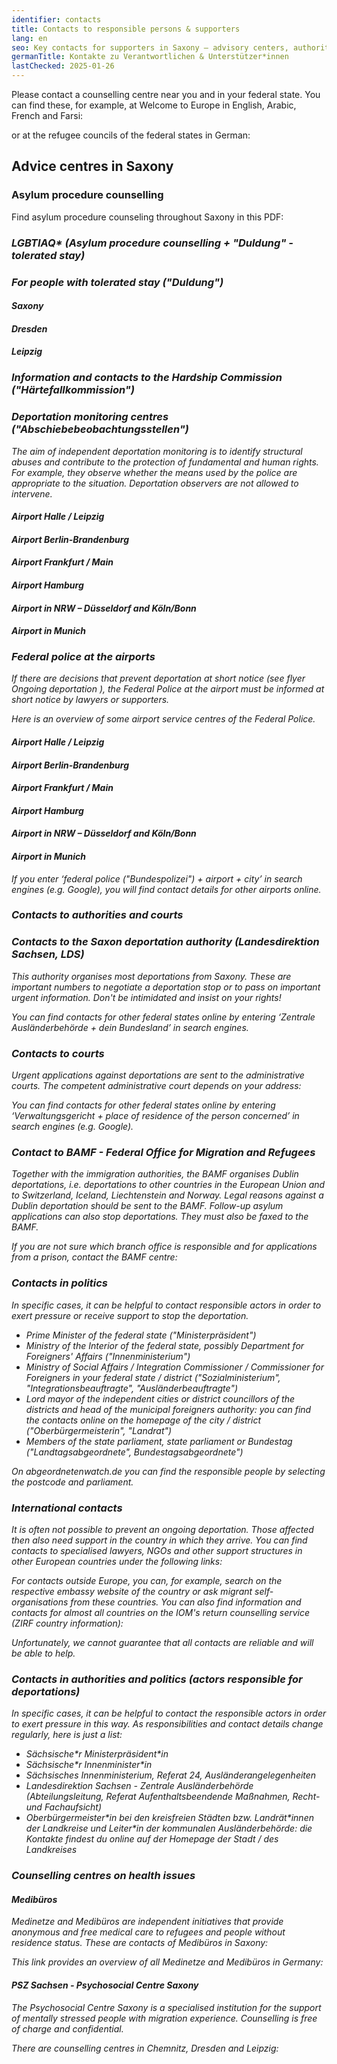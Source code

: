 ```yaml
---
identifier: contacts
title: Contacts to responsible persons & supporters
lang: en
seo: Key contacts for supporters in Saxony – advisory centers, authorities, courts, and political contacts for individuals at risk of deportation.
germanTitle: Kontakte zu Verantwortlichen & Unterstützer*innen
lastChecked: 2025-01-26
---
```


Please contact a counselling centre near you and in your federal state. You can find these, for example, at Welcome to Europe in English, Arabic, French and Farsi:
<ExternalShortLink identifier="w2eu_contacts" />

or at the refugee councils of the federal states in German:
<ExternalShortLink identifier="fluechtlingsraete" />

## Advice centres in Saxony

### Asylum procedure counselling

Find asylum procedure counseling throughout Saxony in this PDF:
<ExternalShortLink identifier="sfr_avbpdf" />

<Address identifier="sfr_avb" />
<Address identifier="rlc_dresden" />
<Address identifier="rlc_leipzig" />

### LGBTIAQ* (Asylum procedure counselling + "Duldung" - tolerated stay)

<Address identifier="gerede_dresden" />
<Address identifier="rosalinde" />
<Address identifier="lsvd_chemnitz" />

### For people with tolerated stay ("Duldung")

#### Saxony

<Address identifier="sfr_perspectives" />

#### Dresden

<Address identifier="sfr_perspektive_bleiberecht" />
<Address identifier="rlc_dresden" />

#### Leipzig

<Address identifier="rlc_leipzig" />
<Address identifier="space_leipzig" />

### Information and contacts to the Hardship Commission ("Härtefallkommission")

<ExternalShortLink identifier="saxhfk_hardship" />
<Address identifier="hfksachsen" />

### Deportation monitoring centres ("Abschiebebeobachtungsstellen")

The aim of independent deportation monitoring is to identify structural abuses and contribute to the protection of fundamental and human rights. For example, they observe whether the means used by the police are appropriate to the situation. Deportation observers are not allowed to intervene.

#### Airport Halle / Leipzig
<Address identifier="airport_halle_leipzig" />

#### Airport Berlin-Brandenburg
<Address identifier="airport_berlin-brandenburg" />

#### Airport Frankfurt / Main
<Address identifier="airport_frankfurt" />

#### Airport Hamburg
<Address identifier="airport_hh" />

#### Airport in NRW – Düsseldorf and Köln/Bonn
<Address identifier="airport_nrw" />

#### Airport in Munich
<Address identifier="airport_munich" />

### Federal police at the airports

If there are decisions that prevent deportation at short notice (see flyer <InternalShortLink identifier="ongoing-deportation">Ongoing deportation</InternalShortLink> ), the Federal Police at the airport must be informed at short notice by lawyers or supporters.

Here is an overview of some airport service centres of the Federal Police.

#### Airport Halle / Leipzig
<Address identifier="bupo_leipzig" />

#### Airport Berlin-Brandenburg
<Address identifier="bupo_ber" />

#### Airport Frankfurt / Main
<Address identifier="bupo_frankfurt" />

#### Airport Hamburg
<Address identifier="bupo_hh" />

#### Airport in NRW – Düsseldorf and Köln/Bonn
<Address identifier="bupo_duesseldorf" />
<Address identifier="bupo_koeln" />

#### Airport in Munich
<Address identifier="bupo_mun" />

If you enter ‘federal police ("Bundespolizei") + airport + city’ in search engines (e.g. Google), you will find contact details for other airports online.

### Contacts to authorities and courts

<Block identifier="fax" />

### Contacts to the Saxon deportation authority (Landesdirektion Sachsen, LDS)

This authority organises most deportations from Saxony. 
These are important numbers to negotiate a deportation stop or to pass on important urgent information.
Don't be intimidated and insist on your rights!

<Address identifier="lds" />

You can find contacts for other federal states online by entering ‘Zentrale Ausländerbehörde + dein Bundesland’ in search engines.

### Contacts to courts

Urgent applications against deportations are sent to the administrative courts. The competent administrative court depends on your address:
<Address identifier="vg_chemnitz" />
<Address identifier="vg_dresden" />
<Address identifier="vg_leipzig" />

You can find contacts for other federal states online by entering ‘Verwaltungsgericht + place of residence of the person concerned’ in search engines (e.g. Google).

### Contact to BAMF - Federal Office for Migration and Refugees

Together with the immigration authorities, the BAMF organises Dublin deportations, i.e. deportations to other countries in the European Union and to Switzerland, Iceland, Liechtenstein and Norway. Legal reasons against a Dublin deportation should be sent to the BAMF. Follow-up asylum applications can also stop deportations. They must also be faxed to the BAMF.
<Address identifier="bamf-dd" />
<Address identifier="bamf-le" />
<Address identifier="bamf-ch" />
If you are not sure which branch office is responsible and for applications from a prison, contact the BAMF centre:
<Address identifier="bamf-allg" />

### Contacts in politics

In specific cases, it can be helpful to contact responsible actors in order to exert pressure or receive support to stop the deportation.

- Prime Minister of the federal state ("Ministerpräsident")
- Ministry of the Interior of the federal state, possibly Department for Foreigners' Affairs ("Innenministerium")
- Ministry of Social Affairs / Integration Commissioner / Commissioner for Foreigners in your federal state / district ("Sozialministerium", "Integrationsbeauftragte", "Ausländerbeauftragte")
- Lord mayor of the independent cities or district councillors of the districts and head of the municipal foreigners authority: you can find the contacts online on the homepage of the city / district ("Oberbürgermeisterin", "Landrat")
- Members of the state parliament, state parliament or Bundestag ("Landtagsabgeordnete", Bundestagsabgeordnete")

On abgeordnetenwatch.de you can find the responsible people by selecting the postcode and parliament.
<ExternalShortLink identifier="abgeordnetenwatch" />

### International contacts

It is often not possible to prevent an ongoing deportation. Those affected then also need support in the country in which they arrive.
You can find contacts to specialised lawyers, NGOs and other support structures in other European countries under the following links:
<ExternalShortLink identifier="w2eu_contacts" />

<ExternalShortLink identifier="elena" />

For contacts outside Europe, you can, for example, search on the respective embassy website of the country or ask migrant self-organisations from these countries.
You can also find information and contacts for almost all countries on the IOM's return counselling service (ZIRF country information):
<ExternalShortLink identifier="return" />

Unfortunately, we cannot guarantee that all contacts are reliable and will be able to help.

### Contacts in authorities and politics (actors responsible for deportations)

In specific cases, it can be helpful to contact the responsible actors in order to exert pressure in this way.
As responsibilities and contact details change regularly, here is just a list:

- Sächsische\*r Ministerpräsident\*in
- Sächsische\*r Innenminister\*in
- Sächsisches Innenministerium, Referat 24, Ausländerangelegenheiten
- Landesdirektion Sachsen - Zentrale Ausländerbehörde (Abteilungsleitung, Referat Aufenthaltsbeendende Maßnahmen, Recht- und Fachaufsicht)
- Oberbürgermeister\*in bei den kreisfreien Städten bzw. Landrät\*innen der Landkreise und Leiter\*in der kommunalen Ausländerbehörde: die Kontakte findest du online auf der Homepage der Stadt / des Landkreises

### Counselling centres on health issues

#### Medibüros

Medinetze and Medibüros are independent initiatives that provide anonymous and free medical care to refugees and people without residence status.
These are contacts of Medibüros in Saxony:
<Address identifier="medibuero_chemnitz" />
<Address identifier="medinetz_dresden" />
<Address identifier="medinetz_leipzig" />
<Address identifier="medinetz_plauen" />

This link provides an overview of all Medinetze and Medibüros in Germany:
<ExternalShortLink identifier="medibueros" />

#### PSZ Sachsen - Psychosocial Centre Saxony

The Psychosocial Centre Saxony is a specialised institution for the support of mentally stressed people with migration experience. Counselling is free of charge and confidential.
<ExternalShortLink identifier="psz" />

There are counselling centres in Chemnitz, Dresden and Leipzig:
<Address identifier="psz_chemnitz" />
<Address identifier="psz_dresden" />
<Address identifier="psz_leipzig" />
